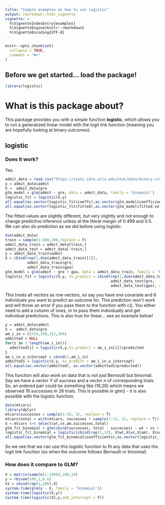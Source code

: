 ```yaml
---
title: "Simple examples on how to use logistic"
output: rmarkdown::html_vignette
vignette: >
  %\VignetteIndexEntry{examples}
  %\VignetteEngine{knitr::rmarkdown}
  %\VignetteEncoding{UTF-8}
---
```


```r
knitr::opts_chunk$set(
  collapse = TRUE,
  comment = "#>"
)
```

## Before we get started... load the package! 

```r
library(logistic)
```
# What is this package about? 

This package provides you with a simple function **logistic**, which allows you to run a generalized linear model with the logit link function (meaning you are hopefully looking at binary outcomes). 


## logistic 

### Does it work? 

Yes. 

```r
admit_data = read.csv("https://stats.idre.ucla.edu/stat/data/binary.csv")
y = admit_data$admit
X =  admit_data$gre
glm_model = glm(admit ~ gre, data = admit_data, family = 'binomial')
logistic_fit = logistic(X,y)
all.equal(as.vector(logistic_fit$coeffs),as.vector(glm_model$coefficients))
all.equal(as.vector(logistic_fit$fitted),as.vector(glm_model$fitted.values))
```

The fitted values are slightly different, but very slightly and not enough to change predictive inference unless at the literal margin of 0.499 and 0.5. We can also do prediction as we did before using logistic.

```r
dim(admit_data)
train = sample(1:400,200,replace = F)
admit_data_train = admit_data[train,]
admit_data_test = admit_data[-train,]
y = admit_data_train$admit
X = cbind(rep(1,dim(admit_data_train)[1]),
          admit_data_train$gre, 
          admit_data_train$gpa)
glm_model = glm(admit ~ gre + gpa, data = admit_data_train, family = 'binomial')
logistic_fit = logistic(X,y, to_predict = cbind(rep(1,dim(admit_data_test)[1]), 
                                                admit_data_test$gre, 
                                                admit_data_test$gpa), add_intercept = F)
```

This treats all vectors as row vectors, so say you have one covariate and 6 individuals you want to predict an outcome for. This prediction won't work and will throw an error if you pass them to the function with c(). You either need to add a column of ones, or to pass them individually and get individual predictions. This is also true for linear... see an example below! 

```r
y = admit_data$admit
X =  admit_data$gre
am_i_in = c(314,290,312,304)
admitted = NULL
for(i in 1:length(am_i_in)){
  admitted[i] = logistic(X,y,to_predict = am_i_in[i])$predicted
}
am_i_in_w_intercept = cbind(1,am_i_in)
admitted1 = logistic(X,y, to_predict = am_i_in_w_intercept)
all.equal(as.vector(admitted), as.vector(admitted1$predicted))
```

This function will also work on data that is not just Bernoulli but binomial. Say we have a vector $Y$ of success and a vector $n$ of corresponding trials. So, an ordered pair could be something like (19,26) which means we observed 19 successes in 26 trials. This is possible in glm() - it is also possible with the logistic function. 

```r
data(mtcars)
library(dplyr)
mtcars$successes = sample(1:50, 32, replace = T)
mtcars$total = with(mtcars, successes + sample(1:15, 32, replace = T))
X = mtcars %>% select(wt,vs,am,successes,total)
glm_fit_binomial = glm(cbind(successes, total - successes) ~ wt + vs + am, data = X, family = 'binomial')
logistic_fit_binomial = logistic(cbind(rep(1,32), X$wt,X$vs,X$am), X$successes, n = X$total, add_intercept = F)
all.equal(as.vector(glm_fit_binomial$coefficients),as.vector(logistic_fit_binomial$coeffs))
```

So we see that we can use this logistic function to fit any data that uses the logit link function (so when the outcome follows Bernoulli or binomial)

### How does it compare to GLM? 

```r
X = matrix(sample(1:1000),100,10)
y = rbinom(100,1,0.6)
X1 = cbind(rep(1,100),X)
system.time(glm(y ~ X, family = 'binomial'))
system.time(logistic(X,y))
system.time(logistic(X1,y,add_intercept = F))
            
```
